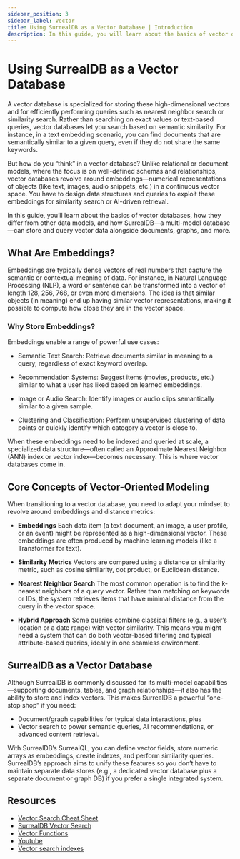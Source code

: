 ```yaml
---
sidebar_position: 3
sidebar_label: Vector
title: Using SurrealDB as a Vector Database | Introduction
description: In this guide, you will learn about the basics of vector databases, how they differ from other data models, and how SurrealDB—a multi-model database—can store and query vector data alongside documents, graphs, and more.
---
```


# Using SurrealDB as a Vector Database

A vector database is specialized for storing these high-dimensional vectors and for efficiently performing queries such as nearest neighbor search or similarity search. Rather than searching on exact values or text-based queries, vector databases let you search based on semantic similarity. For instance, in a text embedding scenario, you can find documents that are semantically similar to a given query, even if they do not share the same keywords.

But how do you “think” in a vector database? Unlike relational or document models, where the focus is on well-defined schemas and relationships, vector databases revolve around embeddings—numerical representations of objects (like text, images, audio snippets, etc.) in a continuous vector space. You have to design data structures and queries to exploit these embeddings for similarity search or AI-driven retrieval.

In this guide, you’ll learn about the basics of vector databases, how they differ from other data models, and how SurrealDB—a multi-model database—can store and query vector data alongside documents, graphs, and more.

## What Are Embeddings?
Embeddings are typically dense vectors of real numbers that capture the semantic or contextual meaning of data. For instance, in Natural Language Processing (NLP), a word or sentence can be transformed into a vector of length 128, 256, 768, or even more dimensions. The idea is that similar objects (in meaning) end up having similar vector representations, making it possible to compute how close they are in the vector space.

### Why Store Embeddings?
Embeddings enable a range of powerful use cases:

- Semantic Text Search: Retrieve documents similar in meaning to a query, regardless of exact keyword overlap.
- Recommendation Systems: Suggest items (movies, products, etc.) similar to what a user has liked based on learned embeddings.
- Image or Audio Search: Identify images or audio clips semantically similar to a given sample.

- Clustering and Classification: Perform unsupervised clustering of data points or quickly identify which category a vector is close to.

When these embeddings need to be indexed and queried at scale, a specialized data structure—often called an Approximate Nearest Neighbor (ANN) index or vector index—becomes necessary. This is where vector databases come in.


## Core Concepts of Vector-Oriented Modeling
When transitioning to a vector database, you need to adapt your mindset to revolve around embeddings and distance metrics:

- **Embeddings**
Each data item (a text document, an image, a user profile, or an event) might be represented as a high-dimensional vector. These embeddings are often produced by machine learning models (like a Transformer for text).

- **Similarity Metrics**
Vectors are compared using a distance or similarity metric, such as cosine similarity, dot product, or Euclidean distance.

- **Nearest Neighbor Search**
The most common operation is to find the k-nearest neighbors of a query vector. Rather than matching on keywords or IDs, the system retrieves items that have minimal distance from the query in the vector space.

- **Hybrid Approach**
Some queries combine classical filters (e.g., a user’s location or a date range) with vector similarity. This means you might need a system that can do both vector-based filtering and typical attribute-based queries, ideally in one seamless environment.

## SurrealDB as a Vector Database
Although SurrealDB is commonly discussed for its multi-model capabilities—supporting documents, tables, and graph relationships—it also has the ability to store and index vectors. This makes SurrealDB a powerful “one-stop shop” if you need:

- Document/graph capabilities for typical data interactions, plus
- Vector search to power semantic queries, AI recommendations, or advanced content retrieval.

With SurrealDB’s SurrealQL, you can define vector fields, store numeric arrays as embeddings, create indexes, and perform similarity queries. SurrealDB’s approach aims to unify these features so you don’t have to maintain separate data stores (e.g., a dedicated vector database plus a separate document or graph DB) if you prefer a single integrated system.


## Resources

- [Vector Search Cheat Sheet](/docs/surrealdb/reference-guide/vector-search#vector-search-cheat-sheet)
- [SurrealDB Vector Search](/docs/surrealdb/reference-guide/vector-search)
- [Vector Functions](/docs/surrealql/functions/database/vector#vector-functions)
- [Youtube](https://www.youtube.com/watch?v=MqddPmgKSCs)
- [Vector search indexes](/docs/surrealql/statements/define/indexes#vector-search-indexes)
